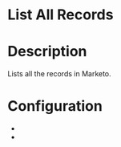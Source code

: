 ﻿# List All Records

# Description

Lists all the records in Marketo.

# 



# Configuration

* 
*
